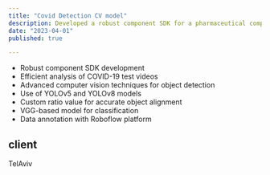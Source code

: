 ```yaml
---
title: "Covid Detection CV model"
description: Developed a robust component SDK for a pharmaceutical company, enabling efficient analysis of COVID-19 test videos. Utilized advanced computer vision techniques to perform object detection in the videos, employing YOLOv5 and YOLOv8 models. Implemented a custom ratio value for alignment, ensuring accurate object alignment based on orientation. Incorporated a VGG-based model for classification, enabling further analysis and insights on the detected objects. Leveraged the Roboflow platform for data annotation, ensuring accurate and comprehensive labeling of the video frames.
date: "2023-04-01"
published: true

---
```


- Robust component SDK development
- Efficient analysis of COVID-19 test videos
- Advanced computer vision techniques for object detection
- Use of YOLOv5 and YOLOv8 models
- Custom ratio value for accurate object alignment
- VGG-based model for classification
- Data annotation with Roboflow platform

## client
TelAviv
